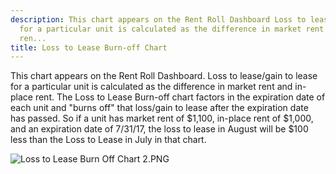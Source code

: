 ```yaml
---
description: This chart appears on the Rent Roll Dashboard Loss to leasegain to lease
  for a particular unit is calculated as the difference in market rent and inplace
  ren...
title: Loss to Lease Burn-off Chart
---
```


This chart appears on the Rent Roll Dashboard. Loss to lease/gain to lease for a particular unit is calculated as the difference in market rent and in-place rent. The Loss to Lease Burn-off chart factors in the expiration date of each unit and "burns off" that loss/gain to lease after the expiration date has passed. So if a unit has market rent of $1,100, in-place rent of $1,000, and an expiration date of 7/31/17, the loss to lease in August will be $100 less than the Loss to Lease in July in that chart.


<Frame caption="Chart displaying Loss to Lease burn-off over time, showing net and gain to lease values.">
  <img src="/images/rediq/27c614053a16e3da2d7ccdb4425f7e8ae8c91a1d.png" alt="Loss to Lease Burn Off Chart 2.PNG" />
</Frame>